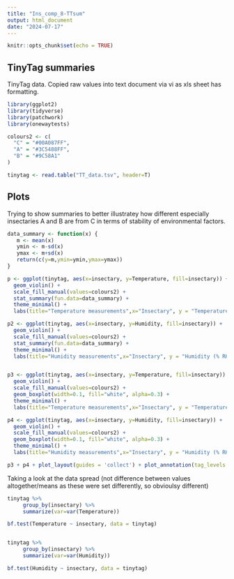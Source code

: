 ---
title: "Ins_comp_8-TTsum"
output: html_document
date: "2024-07-17"
---

```{r setup, include=FALSE}
knitr::opts_chunk$set(echo = TRUE)
```

## TinyTag summaries

TinyTag data. Copied raw values into text document via vi as xls sheet has formatting.

```{r libraries_cols}
library(ggplot2)
library(tidyverse)
library(patchwork)
library(onewaytests)

colours2 <- c(
  "C" = "#00A087FF",
  "A" = "#3C5488FF",
  "B" = "#9C58A1"
)

tinytag <- read.table("TT_data.tsv", header=T)

```

## Plots

Trying to show summaries to better illustratey how different especially insectaries A and B are from C in terms of stability of environmental factors.

```{r plots_boxplot}

data_summary <- function(x) {
   m <- mean(x)
   ymin <- m-sd(x)
   ymax <- m+sd(x)
   return(c(y=m,ymin=ymin,ymax=ymax))
}

p <- ggplot(tinytag, aes(x=insectary, y=Temperature, fill=insectary)) +
  geom_violin() +
  scale_fill_manual(values=colours2) +
  stat_summary(fun.data=data_summary) +
  theme_minimal() +
  labs(title="Temperature measurements",x="Insectary", y = "Temperature (C)")

p2 <- ggplot(tinytag, aes(x=insectary, y=Humidity, fill=insectary)) +
  geom_violin() +
  scale_fill_manual(values=colours2) +
  stat_summary(fun.data=data_summary) +
  theme_minimal() +
  labs(title="Humidity measurements",x="Insectary", y = "Humidity (% RH)")


p3 <- ggplot(tinytag, aes(x=insectary, y=Temperature, fill=insectary)) +
  geom_violin() +
  scale_fill_manual(values=colours2) +
  geom_boxplot(width=0.1, fill="white", alpha=0.3) +
  theme_minimal() +
  labs(title="Temperature measurements",x="Insectary", y = "Temperature (C)")

p4 <- ggplot(tinytag, aes(x=insectary, y=Humidity, fill=insectary)) +
  geom_violin() +
  scale_fill_manual(values=colours2) +
  geom_boxplot(width=0.1, fill="white", alpha=0.3) +
  theme_minimal() +
  labs(title="Humidity measurements",x="Insectary", y = "Humidity (% RH)")

p3 + p4 + plot_layout(guides = 'collect') + plot_annotation(tag_levels = 'A') +  plot_annotation(title = 'TinyTag data')

```



Taking a look at the data spread (not difference between values altogether/means as these were set differently, so obvioulsy different)

```{r}

tinytag %>%
     group_by(insectary) %>%
     summarize(var=var(Temperature))

bf.test(Temperature ~ insectary, data = tinytag)


tinytag %>%
     group_by(insectary) %>%
     summarize(var=var(Humidity))

bf.test(Humidity ~ insectary, data = tinytag)

```

